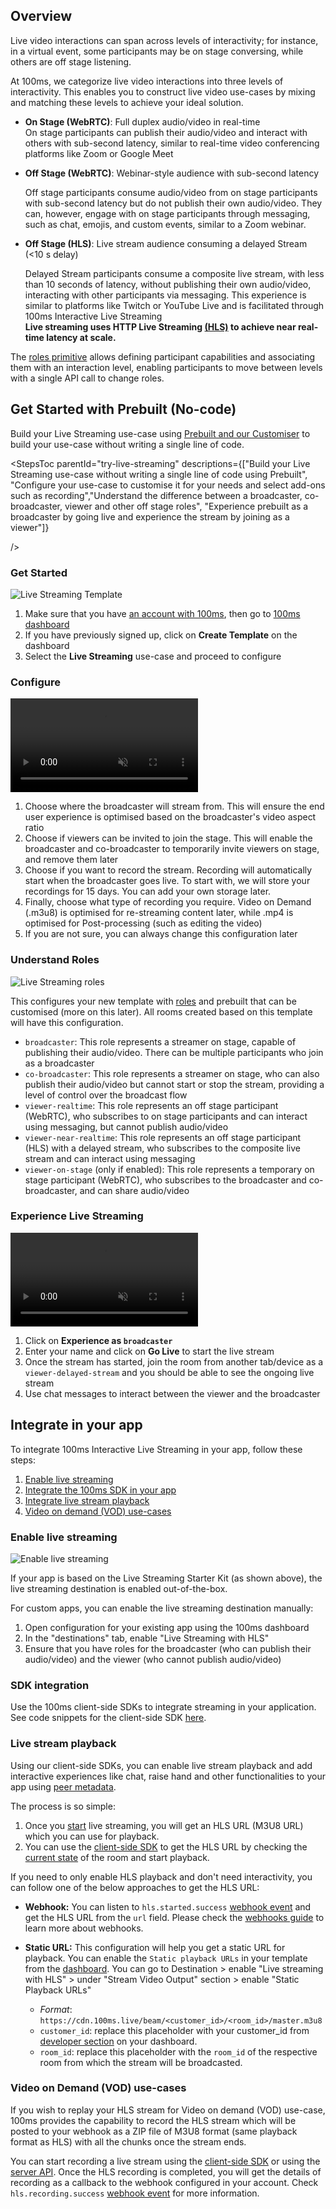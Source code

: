 ## Overview

Live video interactions can span across levels of interactivity; for instance, in a virtual event, some participants may be on stage conversing, while others are off stage listening.

At 100ms, we categorize live video interactions into three levels of interactivity. This enables you to construct live video use-cases by mixing and matching these levels to achieve your ideal solution.

-   **On Stage (WebRTC)**: Full duplex audio/video in real-time\
    On stage participants can publish their audio/video and interact with others with sub-second latency, similar to real-time video conferencing platforms like Zoom or Google Meet

-   **Off Stage (WebRTC)**: Webinar-style audience with sub-second latency

    Off stage participants consume audio/video from on stage participants with sub-second latency but do not publish their own audio/video. They can, however, engage with on stage participants through messaging, such as chat, emojis, and custom events, similar to a Zoom webinar.

-   **Off Stage (HLS)**: Live stream audience consuming a delayed Stream (\<10 s delay)

    Delayed Stream participants consume a composite live stream, with less than 10 seconds of latency, without publishing their own audio/video, interacting with other participants via messaging. This experience is similar to platforms like Twitch or YouTube Live and is facilitated through 100ms Interactive Live Streaming
    <br/>
    **Live streaming uses HTTP Live Streaming [(HLS)](https://www.100ms.live/blog/hls-101-beginners-guide) to achieve near real-time latency at scale.**

The [roles primitive](/javascript/v2/foundation/templates-and-roles#roles) allows defining participant capabilities and associating them with an interaction level, enabling participants to move between levels with a single API call to change roles.

## Get Started with Prebuilt (No-code)

Build your Live Streaming use-case using [Prebuilt and our Customiser](https://www.100ms.live/marketplace/live-streaming-starter-kit) to build your use-case without writing a single line of code.

<StepsToc
parentId="try-live-streaming"
descriptions={["Build your Live Streaming use-case without writing a single line of code using Prebuilt", "Configure your use-case to customise it for your needs and select add-ons such as recording","Understand the difference between a broadcaster, co-broadcaster, viewer and other off stage roles", "Experience prebuilt as a broadcaster by going live and experience the stream by joining as a viewer"]}

/>

<StepsContainer id="try-live-streaming">

### Get Started

![Live Streaming Template](/docs/v2/live-streaming/live-streaming-template.png)

1. Make sure that you have [an account with 100ms](https://dashboard.100ms.live/register), then go to [100ms dashboard](https://dashboard.100ms.live/)
1. If you have previously signed up, click on **Create Template** on the dashboard
1. Select the **Live Streaming** use-case and proceed to configure

### Configure

<video loop="true" autoplay="autoPlay" controls="false" id="vid" muted>
    <source src="/docs/docs/v2/live-streaming/live-streaming-configure.mp4" type="video/mp4" />
</video>

1. Choose where the broadcaster will stream from. This will ensure the end user experience is optimised based on the broadcaster's video aspect ratio
1. Choose if viewers can be invited to join the stage. This will enable the broadcaster and co-broadcaster to temporarily invite viewers on stage, and remove them later
1. Choose if you want to record the stream. Recording will automatically start when the broadcaster goes live. To start with, we will store your recordings for 15 days. You can add your own storage later.
1. Finally, choose what type of recording you require. Video on Demand (.m3u8) is optimised for re-streaming content later, while .mp4 is optimised for Post-processing (such as editing the video)
1. If you are not sure, you can always change this configuration later

### Understand Roles

![Live Streaming roles](/docs/v2/live-streaming/live-streaming-roles.png)

This configures your new template with [roles](/javascript/v2/foundation/templates-and-roles) and prebuilt that can be customised (more on this later). All rooms created based on this template will have this configuration.

-   `broadcaster`: This role represents a streamer on stage, capable of publishing their audio/video. There can be multiple participants who join as a broadcaster
-   `co-broadcaster`: This role represents a streamer on stage, who can also publish their audio/video but cannot start or stop the stream, providing a level of control over the broadcast flow
-   `viewer-realtime`: This role represents an off stage participant (WebRTC), who subscribes to on stage participants and can interact using messaging, but cannot publish audio/video
-   `viewer-near-realtime`: This role represents an off stage participant (HLS) with a delayed stream, who subscribes to the composite live stream and can interact using messaging
-   `viewer-on-stage` (only if enabled): This role represents a temporary on stage participant (WebRTC), who subscribes to the broadcaster and co-broadcaster, and can share audio/video

### Experience Live Streaming

<video loop="true" autoplay="autoPlay" controls="false" id="vid" muted>
    <source src="/docs/docs/v2/live-streaming/live-streaming-go-live.mp4" type="video/mp4" />
</video>

1. Click on **Experience as `broadcaster`**
1. Enter your name and click on **Go Live** to start the live stream
1. Once the stream has started, join the room from another tab/device as a `viewer-delayed-stream` and you should be able to see the ongoing live stream
1. Use chat messages to interact between the viewer and the broadcaster

</StepsContainer>

## Integrate in your app

To integrate 100ms Interactive Live Streaming in your app, follow these steps:

1. [Enable live streaming](#enable-live-streaming)
2. [Integrate the 100ms SDK in your app](#sdk-integration)
3. [Integrate live stream playback](#live-stream-playback)
4. [Video on demand (VOD) use-cases](#video-on-demand-vod-use-cases)

### Enable live streaming

![Enable live streaming](/docs/v2/live-streaming-enable.png)

If your app is based on the Live Streaming Starter Kit (as shown above), the live streaming destination is enabled out-of-the-box.

For custom apps, you can enable the live streaming destination manually:

1. Open configuration for your existing app using the 100ms dashboard
1. In the "destinations" tab, enable "Live Streaming with HLS"
1. Ensure that you have roles for the broadcaster (who can publish their audio/video) and the viewer (who cannot publish audio/video)

### SDK integration

Use the 100ms client-side SDKs to integrate streaming in your application. See code snippets for the client-side SDK [here](/javascript/v2/how--to-guides/record-and-live-stream/hls/hls).

### Live stream playback

Using our client-side SDKs, you can enable live stream playback and add interactive experiences like chat, raise hand and other functionalities to your app using [peer metadata](/javascript/v2/advanced-features/peer-metadata).

The process is so simple:

1. Once you [start](#step-3-go-live) live streaming, you will get an HLS URL (M3U8 URL) which you can use for playback.
2. You can use the [client-side SDK](/javascript/v2/how--to-guides/record-and-live-stream/hls/hls) to get the HLS URL by checking the [current state](/javascript/v2/how--to-guides/record-and-live-stream/hls/hls#current-room-status) of the room and start playback.

If you need to only enable HLS playback and don't need interactivity, you can follow one of the below approaches to get the HLS URL:

-   **Webhook:** You can listen to `hls.started.success` [webhook event](/server-side/v2/introduction/webhook#hls-started-success) and get the HLS URL from the `url` field. Please check the [webhooks guide](/server-side/v2/introduction/webhook) to learn more about webhooks.
-   **Static URL:** This configuration will help you get a static URL for playback. You can enable the `Static playback URLs` in your template from the [dashboard](https://dashboard.100ms.live/dashboard). You can go to Destination > enable "Live streaming with HLS" > under "Stream Video Output" section > enable "Static Playback URLs"

    -   _Format_: `https://cdn.100ms.live/beam/<customer_id>/<room_id>/master.m3u8`
    -   `customer_id`: replace this placeholder with your customer_id from [developer section](https://dashboard.100ms.live/developer) on your dashboard.
    -   `room_id`: replace this placeholder with the `room_id` of the respective room from which the stream will be broadcasted.

### Video on Demand (VOD) use-cases

If you wish to replay your HLS stream for Video on demand (VOD) use-case, 100ms provides the capability to record the HLS stream which will be posted to your webhook as a ZIP file of M3U8 format (same playback format as HLS) with all the chunks once the stream ends.

You can start recording a live stream using the [client-side SDK](/javascript/v2/how--to-guides/record-and-live-stream/hls/hls) or using the [server API](/server-side/v2/Destinations/rtmp-streaming-and-browser-recording#start-streaming-recording). Once the HLS recording is completed, you will get the details of recording as a callback to the webhook configured in your account. Check `hls.recording.success` [webhook event](/server-side/v2/introduction/webhook#hls-recording-success) for more information.
